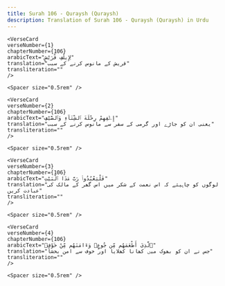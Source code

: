 ```yaml
---
title: Surah 106 - Quraysh (Quraysh)  
description: Translation of Surah 106 - Quraysh (Quraysh) in Urdu
---
```







    <VerseCard 
    verseNumber={1}
    chapterNumber={106}
    arabicText="لِإِيلَٰفِ قُرَيْشٍ"
    translation="قریش کے مانوس کرنے کے سبب"
    transliteration=""
    />

    <Spacer size="0.5rem" />
                
    <VerseCard 
    verseNumber={2}
    chapterNumber={106}
    arabicText="إِۦلَٰفِهِمْ رِحْلَةَ ٱلشِّتَآءِ وَٱلصَّيْفِ"
    translation="یعنی ان کو جاڑے اور گرمی کے سفر سے مانوس کرنے کے سبب"
    transliteration=""
    />

    <Spacer size="0.5rem" />
                
    <VerseCard 
    verseNumber={3}
    chapterNumber={106}
    arabicText="فَلْيَعْبُدُوا۟ رَبَّ هَٰذَا ٱلْبَيْتِ"
    translation="لوگوں کو چاہیئے کہ اس نعمت کے شکر میں اس گھر کے مالک کی عبادت کریں"
    transliteration=""
    />

    <Spacer size="0.5rem" />
                
    <VerseCard 
    verseNumber={4}
    chapterNumber={106}
    arabicText="ٱلَّذِىٓ أَطْعَمَهُم مِّن جُوعٍۢ وَءَامَنَهُم مِّنْ خَوْفٍۭ"
    translation="جس نے ان کو بھوک میں کھانا کھلایا اور خوف سے امن بخشا"
    transliteration=""
    />

    <Spacer size="0.5rem" />
                